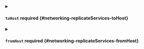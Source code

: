 


<details className="config-field" data-expandable="true">
<summary>

#### `toHost` <span className="config-field-required" data-required="false">required</span> <span className="config-field-type"></span> <span className="config-field-default"></span> <span className="config-field-enum"></span> {#networking-replicateServices-toHost}



</summary>

<PartialTohostreference />


</details>



<details className="config-field" data-expandable="true">
<summary>

#### `fromHost` <span className="config-field-required" data-required="false">required</span> <span className="config-field-type"></span> <span className="config-field-default"></span> <span className="config-field-enum"></span> {#networking-replicateServices-fromHost}



</summary>

<PartialFromhostreference />


</details>
